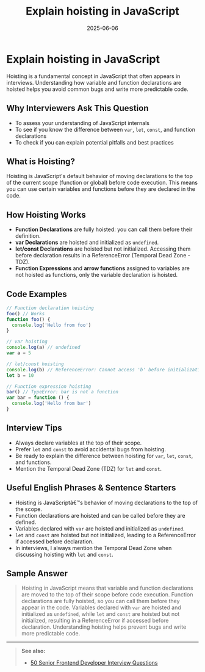 ﻿---
title: 'Explain hoisting in JavaScript'
date: '2025-06-06'
tags: ['interview', 'javascript', 'hoisting', 'es6', 'frontend']
draft: false
summary: 'A comprehensive guide to hoisting in JavaScript: what it is, how it works, examples, and interview tips.'
authors: ['default']
layout: PostSimple
---

# Explain hoisting in JavaScript

Hoisting is a fundamental concept in JavaScript that often appears in interviews. Understanding how variable and function declarations are hoisted helps you avoid common bugs and write more predictable code.

## Why Interviewers Ask This Question

- To assess your understanding of JavaScript internals
- To see if you know the difference between `var`, `let`, `const`, and function declarations
- To check if you can explain potential pitfalls and best practices

## What is Hoisting?

Hoisting is JavaScript's default behavior of moving declarations to the top of the current scope (function or global) before code execution. This means you can use certain variables and functions before they are declared in the code.

## How Hoisting Works

- **Function Declarations** are fully hoisted: you can call them before their definition.
- **var Declarations** are hoisted and initialized as `undefined`.
- **let/const Declarations** are hoisted but not initialized. Accessing them before declaration results in a ReferenceError (Temporal Dead Zone - TDZ).
- **Function Expressions** and **arrow functions** assigned to variables are not hoisted as functions, only the variable declaration is hoisted.

## Code Examples

```js
// Function declaration hoisting
foo() // Works
function foo() {
  console.log('Hello from foo')
}

// var hoisting
console.log(a) // undefined
var a = 5

// let/const hoisting
console.log(b) // ReferenceError: Cannot access 'b' before initialization
let b = 10

// Function expression hoisting
bar() // TypeError: bar is not a function
var bar = function () {
  console.log('Hello from bar')
}
```

## Interview Tips

- Always declare variables at the top of their scope.
- Prefer `let` and `const` to avoid accidental bugs from hoisting.
- Be ready to explain the difference between hoisting for `var`, `let`, `const`, and functions.
- Mention the Temporal Dead Zone (TDZ) for `let` and `const`.

## Useful English Phrases & Sentence Starters

- Hoisting is JavaScriptâ€™s behavior of moving declarations to the top of the scope.
- Function declarations are hoisted and can be called before they are defined.
- Variables declared with `var` are hoisted and initialized as `undefined`.
- `let` and `const` are hoisted but not initialized, leading to a ReferenceError if accessed before declaration.
- In interviews, I always mention the Temporal Dead Zone when discussing hoisting with `let` and `const`.

## Sample Answer

> Hoisting in JavaScript means that variable and function declarations are moved to the top of their scope before code execution. Function declarations are fully hoisted, so you can call them before they appear in the code. Variables declared with `var` are hoisted and initialized as `undefined`, while `let` and `const` are hoisted but not initialized, resulting in a ReferenceError if accessed before declaration. Understanding hoisting helps prevent bugs and write more predictable code.

---

> **See also:**
>
> - [50 Senior Frontend Developer Interview Questions](./50-frontend-senior-interview-questions)
